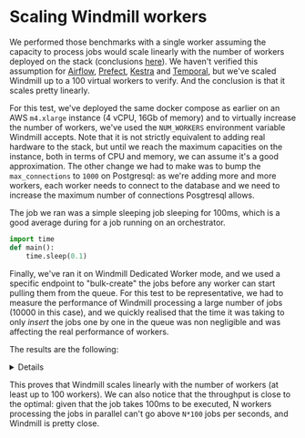 
# Scaling Windmill workers

We performed those benchmarks with a single worker assuming the capacity to process jobs would scale linearly with the number of workers deployed on the stack (conclusions [here](../conclusion/index.mdx)). We haven't verified this assumption for [Airflow](../../airflow/index.mdx), [Prefect](../../prefect/index.mdx), [Kestra](../../kestra/index.mdx) and [Temporal](../../temporal/index.mdx), but we've scaled Windmill up to a 100 virtual workers to verify. And the conclusion is that it scales pretty linearly.

For this test, we've deployed the same docker compose as earlier on an AWS `m4.xlarge` instance (4 vCPU, 16Gb of memory) and to virtually increase the number of workers, we've used the `NUM_WORKERS` environment variable Windmill accepts. Note that it is not strictly equivalent to adding real hardware to the stack, but until we reach the maximum capacities on the instance, both in terms of CPU and memory, we can assume it's a good approximation.
The other change we had to make was to bump the `max_connections` to `1000` on Postgresql: as we're adding more and more workers, each worker needs to connect to the database and we need to increase the maximum number of connections Posgtresql allows.

The job we ran was a simple sleeping job sleeping for 100ms, which is a good average during for a job running on an orchestrator.

```python
import time
def main():
	time.sleep(0.1)
```

Finally, we've ran it on Windmill Dedicated Worker mode, and we used a specific endpoint to "bulk-create" the jobs before any worker can start pulling them from the queue. For this test to be representative, we had to measure the performance of Windmill processing a large number of jobs (10000 in this case), and we quickly realised that the time it was taking to only _insert_ the jobs one by one in the queue was non negligible and was affecting the real performance of workers.

The results are the following:

<div className="grid">
	<ScatterChart
		title="Job throughput at scale"
		xTitle="Number of workers"
		yTitle="Jobs / second"
		rawData={[
			{
				x: 2,
				y: 19.9
			},
			{
				x: 6,
				y: 59.8
			},
			{
				x: 10,
				y: 99.6
			},
			{
				x: 20,
				y: 198
			},
			{
				x: 30,
				y: 298
			},
			{
				x: 40,
				y: 361
			},
			{
				x: 50,
				y: 496
			},
			{
				x: 60,
				y: 591
			},
			{
				x: 70,
				y: 693
			},
			{
				x: 80,
				y: 786
			},
			{
				x: 90,
				y: 887
			},
			{
				x: 100,
				y: 981
			}
		]}
	/>
</div>

<details>

| **Number of workers** | **Throughput (jobs/sec) batch of 10K jobs** |
| --------------------- | ------------------------------------------- |
| 2                     | 19.9                                        |
| 6                     | 59.8                                        |
| 10                    | 99.6                                        |
| 20                    | 198                                         |
| 30                    | 298                                         |
| 40                    | 391                                         |
| 50                    | 496                                         |
| 60                    | 591                                         |
| 70                    | 693                                         |
| 80                    | 786                                         |
| 90                    | 887                                         |
| 100                   | 981                                         |

</details>

This proves that Windmill scales linearly with the number of workers (at least up to 100 workers). We can also notice that the throughput is close to the optimal: given that the job takes 100ms to be executed, N workers processing the jobs in parallel can't go above `N*100` jobs per seconds, and Windmill is pretty close.
